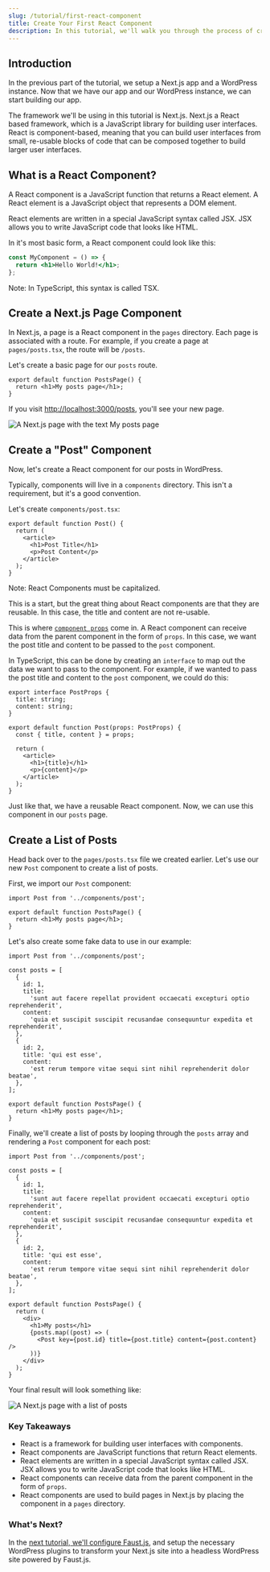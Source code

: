 ```yaml
---
slug: /tutorial/first-react-component
title: Create Your First React Component
description: In this tutorial, we'll walk you through the process of creating your first React component.
---
```


## Introduction

In the previous part of the tutorial, we setup a Next.js app and a WordPress instance. Now that we have our app and our WordPress instance, we can start building our app.

The framework we'll be using in this tutorial is Next.js. Next.js a React based framework, which is a JavaScript library for building user interfaces. React is component-based, meaning that you can build user interfaces from small, re-usable blocks of code that can be composed together to build larger user interfaces.

## What is a React Component?

A React component is a JavaScript function that returns a React element. A React element is a JavaScript object that represents a DOM element.

React elements are written in a special JavaScript syntax called JSX. JSX allows you to write JavaScript code that looks like HTML.

In it's most basic form, a React component could look like this:

```jsx
const MyComponent = () => {
  return <h1>Hello World!</h1>;
};
```

Note: In TypeScript, this syntax is called TSX.

## Create a Next.js Page Component

In Next.js, a page is a React component in the `pages` directory. Each page is associated with a route. For example, if you create a page at `pages/posts.tsx`, the route will be `/posts`.

Let's create a basic page for our `posts` route.

```tsx title=pages/posts.tsx
export default function PostsPage() {
  return <h1>My posts page</h1>;
}
```

If you visit [http://localhost:3000/posts](http://localhost:3000/posts), you'll see your new page.

<img
  src="/docs/img/first-react-component-next-page.png"
  alt="A Next.js page with the text My posts page"
/>

## Create a "Post" Component

Now, let's create a React component for our posts in WordPress.

Typically, components will live in a `components` directory. This isn't a requirement, but it's a good convention.

Let's create `components/post.tsx`:

```tsx title=components/post.tsx
export default function Post() {
  return (
    <article>
      <h1>Post Title</h1>
      <p>Post Content</p>
    </article>
  );
}
```

Note: React Components must be capitalized.

This is a start, but the great thing about React components are that they are reusable. In this case, the title and content are not re-usable.

This is where [`component props`](https://reactjs.org/docs/components-and-props.html) come in. A React component can receive data from the parent component in the form of `props`. In this case, we want the post title and content to be passed to the `post` component.

In TypeScript, this can be done by creating an `interface` to map out the data we want to pass to the component. For example, if we wanted to pass the post title and content to the `post` component, we could do this:

```tsx title=components/post.tsx {1-4,6}
export interface PostProps {
  title: string;
  content: string;
}

export default function Post(props: PostProps) {
  const { title, content } = props;

  return (
    <article>
      <h1>{title}</h1>
      <p>{content}</p>
    </article>
  );
}
```

Just like that, we have a reusable React component. Now, we can use this component in our `posts` page.

## Create a List of Posts

Head back over to the `pages/posts.tsx` file we created earlier. Let's use our new `Post` component to create a list of posts.

First, we import our `Post` component:

```tsx title=pages/posts.tsx {1}
import Post from '../components/post';

export default function PostsPage() {
  return <h1>My posts page</h1>;
}
```

Let's also create some fake data to use in our example:

```tsx title=pages/posts.tsx {3-17}
import Post from '../components/post';

const posts = [
  {
    id: 1,
    title:
      'sunt aut facere repellat provident occaecati excepturi optio reprehenderit',
    content:
      'quia et suscipit suscipit recusandae consequuntur expedita et reprehenderit',
  },
  {
    id: 2,
    title: 'qui est esse',
    content:
      'est rerum tempore vitae sequi sint nihil reprehenderit dolor beatae',
  },
];

export default function PostsPage() {
  return <h1>My posts page</h1>;
}
```

Finally, we'll create a list of posts by looping through the `posts` array and rendering a `Post` component for each post:

```tsx title=pages/posts.tsx {23-25}
import Post from '../components/post';

const posts = [
  {
    id: 1,
    title:
      'sunt aut facere repellat provident occaecati excepturi optio reprehenderit',
    content:
      'quia et suscipit suscipit recusandae consequuntur expedita et reprehenderit',
  },
  {
    id: 2,
    title: 'qui est esse',
    content:
      'est rerum tempore vitae sequi sint nihil reprehenderit dolor beatae',
  },
];

export default function PostsPage() {
  return (
    <div>
      <h1>My posts</h1>
      {posts.map((post) => (
        <Post key={post.id} title={post.title} content={post.content} />
      ))}
    </div>
  );
}
```

Your final result will look something like:

<img
  src="/docs/img/first-react-component-result.png"
  alt="A Next.js page with a list of posts"
/>

### Key Takeaways

  - React is a framework for building user interfaces with components.
  - React components are JavaScript functions that return React elements.
  - React elements are written in a special JavaScript syntax called JSX. JSX allows you to write JavaScript code that looks like HTML.
  - React components can receive data from the parent component in the form of `props`.
  - React components are used to build pages in Next.js by placing the component in a `pages` directory.

### What's Next?

In the [next tutorial, we'll configure Faust.js](./setup-faustjs), and setup the necessary WordPress plugins to transform your Next.js site into a headless WordPress site powered by Faust.js.
